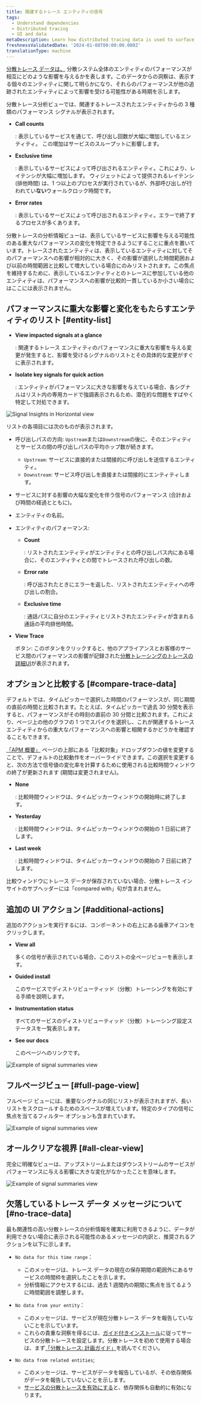 ```yaml
---
title: 関連するトレース エンティティの信号
tags:
  - Understand dependencies
  - Distributed tracing
  - UI and data
metaDescription: Learn how distributed tracing data is used to surface performance impacts caused by traced entities.
freshnessValidatedDate: '2024-01-08T00:00:00.000Z'
translationType: machine
---
```






[分散トレース データは、](/docs/distributed-tracing/concepts/how-new-relic-distributed-tracing-works/#trace-structure) 分散システム全体のエンティティのパフォーマンスが相互にどのような影響を与えるかを表します。このデータからの洞察は、表示する個々のエンティティに関して明らかになり、それらのパフォーマンスが他の追跡されたエンティティによって影響を受ける可能性がある時期を示します。

分散トレース分析ビューでは、関連するトレースされたエンティティからの 3 種類のパフォーマンス シグナルが表示されます。

* <DNT>**Call counts**</DNT>

  : 表示しているサービスを通じて、呼び出し回数が大幅に増加しているエンティティ。 この増加はサービスのスループットに影響します。

* <DNT>**Exclusive time**</DNT>

  : 表示しているサービスによって呼び出されるエンティティ。これにより、レイテンシが大幅に増加します。 ウィジェットによって提供されるレイテンシ (排他時間) は、1 つ以上のプロセスが実行されているが、外部呼び出しが行われてい**ない**ウォールクロック時間です。

* <DNT>**Error rates**</DNT>

  : 表示しているサービスによって呼び出されるエンティティ。エラーで終了するプロセスが多くあります。

分散トレースの分析情報ビューは、表示しているサービスに影響を与える可能性のある重大なパフォーマンスの変化を特定できるようにすることに重点を置いています。トレースされたエンティティは、表示しているエンティティに対してそのパフォーマンスへの影響が相対的に大きく、その影響が選択した時間範囲および以前の時間範囲と比較して増大している場合にのみリストされます。この焦点を維持するために、表示しているエンティティとのトレースに参加している他のエンティティは、パフォーマンスへの影響が比較的一貫しているか小さい場合にはここには表示されません。

## パフォーマンスに重大な影響と変化をもたらすエンティティのリスト [#entity-list]

* <DNT>**View impacted signals at a glance**</DNT>

  : 関連するトレース エンティティのパフォーマンスに重大な影響を与える変更が発生すると、影響を受けるシグナルのリストとその具体的な変更がすぐに表示されます。

* <DNT>**Isolate key signals for quick action**</DNT>

  : エンティティがパフォーマンスに大きな影響を与えている場合、各シグナルはリスト内の専用カードで強調表示されるため、潜在的な問題をすばやく特定して対処できます。

<img
  title="Signal Insights in Horizontal view"
  alt="Signal Insights in Horizontal view"
  src={signalInsightHorizontalView}
/>

リストの各項目には次のものが表示されます。

* 呼び出しパスの方向: `Upstream`または`Downstream`の後に、そのエンティティとサービスの間の呼び出しパスの平均ホップ数が続きます。

  * `Upstream`: サービスに直接的または間接的に呼び出しを送信するエンティティ。
  * `Downstream`: サービス呼び出しを直接または間接的にエンティティします。

* サービスに対する影響の大幅な変化を伴う信号のパフォーマンス (合計および時間の経過とともに)。

* エンティティの名前。

* エンティティのパフォーマンス:

  * <DNT>**Count**</DNT>

    : リストされたエンティティがエンティティとの呼び出しパス内にある場合に、そのエンティティとの間でトレースされた呼び出しの数。

  * <DNT>**Error rate**</DNT>

    : 呼び出されたときにエラーを返した、リストされたエンティティへの呼び出しの割合。

  * <DNT>**Exclusive time**</DNT>

    : 通話パスに自分のエンティティとリストされたエンティティが含まれる通話の平均排他時間。

* <DNT>**View Trace**</DNT>

  ボタン: このボタンをクリックすると、他のアプライアンスとお客様のサービス間のパフォーマンスの影響が記録された[分散トレーシングのトレースの詳細UI](/docs/distributed-tracing/ui-data/trace-details/)が表示されます。

## オプションと比較する [#compare-trace-data]

デフォルトでは、タイムピッカーで選択した時間のパフォーマンスが、同じ期間の直前の時間と比較されます。たとえば、タイムピッカーで過去 30 分間を表示すると、パフォーマンスがその時刻の直前の 30 分間と比較されます。これにより、ページ上の他のグラフの 1 つでスパイクを選択し、これが関連するトレース エンティティからの重大なパフォーマンスへの影響と相関するかどうかを確認することもできます。

[「APM 概要」](/docs/apm/agents/manage-apm-agents/agent-data/triage-run-diagnostics/) ページの上部にある「比較対象」ドロップダウンの値を変更することで、デフォルトの比較動作をオーバーライドできます。この選択を変更すると、次の方法で信号値の変化率を計算するために使用される比較時間ウィンドウの終了が更新されます (期間は変更されません)。

* <DNT>**None**</DNT>

  : 比較時間ウィンドウは、タイムピッカーウィンドウの開始時に終了します。

* <DNT>**Yesterday**</DNT>

  : 比較時間ウィンドウは、タイムピッカーウィンドウの開始の 1 日前に終了します。

* <DNT>**Last week**</DNT>

  : 比較時間ウィンドウは、タイムピッカーウィンドウの開始の 7 日前に終了します。

比較ウィンドウにトレース データが保存されていない場合、分散トレース インサイトのサブヘッダーには「compared with」句が含まれません。

## 追加の UI アクション [#additional-actions]

追加のアクションを実行するには、コンポーネントの右上にある歯車アイコンをクリックします。

* <DNT>**View all**</DNT>

  多くの信号が表示されている場合、このリストの全ページビューを表示します。

* <DNT>**Guided install**</DNT>

  このサービスでディストリビューティッド（分散）トレーシングを有効にする手順を説明します。

* <DNT>**Instrumentation status**</DNT>

  すべてのサービスのディストリビューティッド（分散）トレーシング設定ステータスを一覧表示します。

* <DNT>**See our docs**</DNT>

  このページへのリンクです。

<img
  title="Signal summaries example"
  alt="Example of signal summaries view"
  src={signalInsightsWithControls}
/>

## フルページビュー [#full-page-view]

フルページ ビューには、重要なシグナルの同じリストが表示されますが、長いリストをスクロールするためのスペースが増えています。特定のタイプの信号に焦点を当てるフィルター オプションも含まれています。

<img
  title="Signal summaries example"
  alt="Example of signal summaries view"
  src={signalInsightsFullPage}
/>

## オールクリアな視界 [#all-clear-view]

完全に明確なビューは、アップストリームまたはダウンストリームのサービスがパフォーマンスに与える影響に大きな変化がなかったことを意味します。

<img
  title="Signal summaries example"
  alt="Example of signal summaries view"
  src={signalSummariesWithAllClear}
/>

## 欠落しているトレース データ メッセージについて [#no-trace-data]

最も関連性の高い分散トレースの分析情報を確実に利用できるように、データが利用できない場合に表示される可能性のあるメッセージの内訳と、推奨されるアクションを以下に示します。

* `No data for this time range`：

  * このメッセージは、トレース データの現在の保存期間の範囲外にあるサービスの時間枠を選択したことを示します。
  * 分析情報にアクセスするには、過去 1 週間内の期間に焦点を当てるように時間範囲を調整します。

* `No data from your entity`：

  * このメッセージは、サービスが現在分散トレース データを報告していないことを示しています。
  * これらの貴重な洞察を得るには、[ガイド付きインストール](https://onenr.io/0OQM6lV3DwG)に従ってサービスの分散トレースを設定します。分散トレースを初めて使用する場合は、まず[「分散トレース: 計画ガイド」](https://docs.newrelic.com/docs/distributed-tracing/concepts/distributed-tracing-planning-guide/)を読んでください。

* `No data from related entities`;

  * このメッセージは、サービスがデータを報告しているが、その依存関係がデータを報告していないことを示します。
  * [サービスの分散トレースを有効にする](https://onenr.io/0OQM6lV3DwG)と、依存関係も自動的に有効になります。